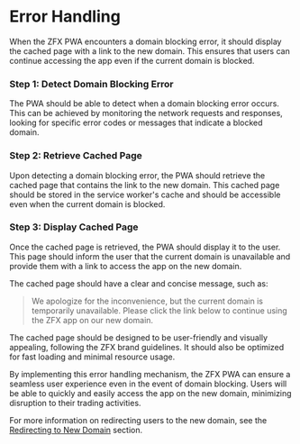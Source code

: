
# Error Handling

When the ZFX PWA encounters a domain blocking error, it should display the cached page with a link to the new domain. This ensures that users can continue accessing the app even if the current domain is blocked.

<Steps>

### Step 1: Detect Domain Blocking Error

The PWA should be able to detect when a domain blocking error occurs. This can be achieved by monitoring the network requests and responses, looking for specific error codes or messages that indicate a blocked domain.

### Step 2: Retrieve Cached Page

Upon detecting a domain blocking error, the PWA should retrieve the cached page that contains the link to the new domain. This cached page should be stored in the service worker's cache and should be accessible even when the current domain is blocked.

### Step 3: Display Cached Page

Once the cached page is retrieved, the PWA should display it to the user. This page should inform the user that the current domain is unavailable and provide them with a link to access the app on the new domain.

</Steps>

The cached page should have a clear and concise message, such as:

> We apologize for the inconvenience, but the current domain is temporarily unavailable. Please click the link below to continue using the ZFX app on our new domain.

<Callout type="info">
The cached page should be designed to be user-friendly and visually appealing, following the ZFX brand guidelines. It should also be optimized for fast loading and minimal resource usage.
</Callout>

By implementing this error handling mechanism, the ZFX PWA can ensure a seamless user experience even in the event of domain blocking. Users will be able to quickly and easily access the app on the new domain, minimizing disruption to their trading activities.

For more information on redirecting users to the new domain, see the [Redirecting to New Domain](/domain-blocking-handling/redirecting-to-new-domain) section.